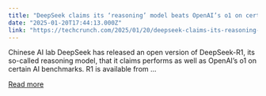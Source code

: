 ```yaml
---
title: "DeepSeek claims its ‘reasoning’ model beats OpenAI’s o1 on certain benchmarks"
date: "2025-01-20T17:44:13.000Z"
link: "https://techcrunch.com/2025/01/20/deepseek-claims-its-reasoning-model-beats-openais-o1-on-certain-benchmarks/"
---
```


Chinese AI lab DeepSeek has released an open version of DeepSeek-R1, its so-called reasoning model, that it claims performs as well as OpenAI&#8217;s o1 on certain AI benchmarks. R1 is available from ...

[Read more](https://techcrunch.com/2025/01/20/deepseek-claims-its-reasoning-model-beats-openais-o1-on-certain-benchmarks/)
